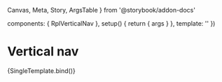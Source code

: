   Canvas,
  Meta,
  Story,
  ArgsTable
} from '@storybook/addon-docs'

  components: { RplVerticalNav },
  setup() {
    return { args }
  },
  template: '<RplVerticalNav v-bind="args" />'
})

<Meta title='Components/Vertical nav' component={RplVerticalNav} />

# Vertical nav

<ArgsTable of={RplVerticalNav} />

<Canvas>
  <Story
    name='Vertical nav'
    play={a11yStoryCheck}
    args={{
      title: 'Section name',
      items: [
        { text: 'First level', items: [
          { text: 'Second level', url: '#', items: [
            { text: 'Third level link with some text that will need to wrap', url: '#', items: [
              { text: 'Fourth level', url: '#' }
            ]}
          ]},
          { text: 'Second level', url: '#' },
          { text: 'Second level', url: '#' }
        ]},
        { text: 'First level no children', url: '#' },
        { text: 'First level no children', url: '#' },
        { text: 'First level no children', url: '#' },
        { text: 'First level no children', url: '#' }
      ]
    }}
  >
    {SingleTemplate.bind()}
  </Story>
</Canvas>
